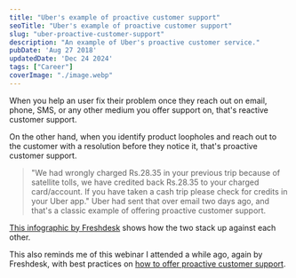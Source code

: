 ```yaml
---
title: "Uber's example of proactive customer support"
seoTitle: "Uber's example of proactive customer support"
slug: "uber-proactive-customer-support"
description: "An example of Uber's proactive customer service."
pubDate: 'Aug 27 2018'
updatedDate: 'Dec 24 2024'
tags: ["Career"]
coverImage: "./image.webp"
---
```


When you help an user fix their problem once they reach out on email, phone, SMS, or any other medium you offer support on, that's reactive customer support.

On the other hand, when you identify product loopholes and reach out to the customer with a resolution before they notice it, that's proactive customer support.
> "We had wrongly charged Rs.28.35 in your previous trip because of satellite tolls, we have credited back Rs.28.35 to your charged card/account. If you have taken a cash trip please check for credits in your Uber app."
Uber had sent that over email two days ago, and that's a classic example of offering proactive customer support. 

[This infographic by Freshdesk](https://blog.freshdesk.com/reactive-proactive-support-infographic/) shows how the two stack up against each other.

This also reminds me of this webinar I attended a while ago, again by Freshdesk, with best practices on [how to offer proactive customer support](https://freshdesk.com/webinars/proactive-customer-support-recording).
